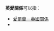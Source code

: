 {{NoteTA|G1=地名}}

'''英愛關係'''可以指：

* [[愛爾蘭－英國關係|愛爾蘭－英國關係]]
* {{link-en|愛沙尼亞－英國關係|Estonia–United Kingdom relations}}

{{disambig|cat=四字消歧義}}